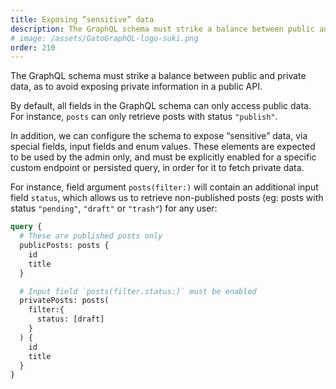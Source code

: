 ```yaml
---
title: Exposing “sensitive” data
description: The GraphQL schema must strike a balance between public and private data, as to avoid exposing private information in a public API.
# image: /assets/GatoGraphQL-logo-suki.png
order: 210
---
```


The GraphQL schema must strike a balance between public and private data, as to avoid exposing private information in a public API.

By default, all fields in the GraphQL schema can only access public data. For instance, `posts` can only retrieve posts with status `"publish"`.

In addition, we can configure the schema to expose “sensitive” data, via special fields, input fields and enum values. These elements are expected to be used by the admin only, and must be explicitly enabled for a specific custom endpoint or persisted query, in order for it to fetch private data.

For instance, field argument `posts(filter:)` will contain an additional input field `status`, which allows us to retrieve non-published posts (eg: posts with status `"pending"`, `"draft"` or `"trash"`) for any user:

```graphql
query {
  # These are published posts only
  publicPosts: posts {
    id
    title
  }

  # Input field `posts(filter.status:)` must be enabled
  privatePosts: posts(
    filter:{
      status: [draft]
    }
  ) {
    id
    title
  }
}
```
